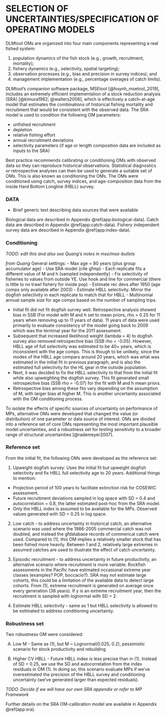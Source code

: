 # SELECTION OF UNCERTAINTIES/SPECIFICATION OF OPERATING MODELS {#sec:om}

DLMtool OMs are organized into four main components representing a real fished system:

1. population dynamics of the fish stock (e.g., growth, recruitment, mortality);
2. fishery dynamics (e.g., selectivity, spatial targeting);
3. observation processes (e.g., bias and precision in survey indices); and
4. management implementation (e.g., percentage overages of catch limits).

DLMtool's companion software package, MSEtool [@huynh_msetool_2019], includes an extremely efficient implementation of a stock reduction analysis (SRA) [@kimura1982; @walters2006], which is effectively a catch-at-age model that estimates the combinations of historical fishing mortality and recruitment that would be consistent with the observed data. The SRA model is used to condition the following OM parameters: <!--not sure these are the correct ones below -->

* unfished recruitment
* depletion
* relative fishing effort
* annual recruitment deviations
* selectivity parameters (if age or length composition data are included as inputs to the SRA)

Best practice recommends calibrating or conditioning OMs with observed data so they can reproduce historical observations. Statistical diagnostics or retrospective analyses can then be used to generate a suitable set of OMs. This is also known as conditioning the OMs. The OMs were conditioned using catch, survey indices, and age-composition data from the inside Hard Bottom Longline (HBLL) survey.

### DATA {#sec:approach3-data}

- Brief generic text describing data sources that were available

Biological data are described in Appendix \@ref(app:biological-data).
Catch data are described in Appendix \@ref(app:catch-data).
Fishery independent survey data are described in Appendix \@ref(app:index-data).

### Conditioning {#sec:approach3-conditioning}

*TODO: edit this and also see Quang's notes in mse/mse-bullets*

*from Quang*
General settings:
- Max age = 80 years (plus group accumulator age)
- Use SRA model (cite gfmp)
- Each replicate fits a different value of M and h (sampled independently)
- Fix selectivity of fisheries to values from outside YE. Use hook and line for commercial (there is little to no trawl fishery for inside pop)
- Estimate rec devs after 1950 (age comps only available after 2003)
- Estimate HBLL selectivity. Mirror the dogfish selectivity in each replicate to match that for HBLL
- Multinomial annual sample size for age comps based on the number of sampling trips.

- Initial fit did not fit dogfish survey well. Retrospective analysis showed bias in SSB (For model with M and h set to mean priors, rho = 0.25 for 11 years when removing up to 11 years of data). 11 years of data were used primarily to evaluate consistency of the model going back to 2009 which was the terminal year for the 2011 assessment.
- Subsequent that increased likelihood weight (lambda = 4) to dogfish survey also removed retrospective bias (SSB rho = -0.05). However, HBLL age of full selectivity was estimated to be 40+ years, which is inconsistent with the age comps. This is though to be unlikely, since the modes of the HBLL age compars around 20 years, which was what was estimated in the initial fit in previous paragraph, and is also the estimated full selectivity for the HL gear in the outside population.
- Next, it was decided to fix the HBLL selectivity to that from the initial fit while also upweighting the dogfish survey. This fit generated small retrospective bias (SSB rho = -0.07) for the fit with M and h mean priors.
- Retrospective bias among these fits vary depending on the assumption of M, with larger bias at higher M. This is another uncertainty associated with the OM conditioning process.
<!-- I will generate a plot of SSB rho vs. M to show this -->

To isolate the effects of specific sources of uncertainty on performance of MPs, alternative OMs were developed that changed the value (or distribution) of one parameter or data source of interest. OMs are divided into a reference set of core OMs representing the most important plausible model uncertainties, and a robustness set for testing sensitivity to a broader range of structural uncertainties [@rademeyer2007].

### Reference set

From the initial fit, the following OMs were developed as the reference set:

1. Upweight dogfish survey: Uses the initial fit but upweight dogfish selectivity and fix HBLL full selectivity age to 20 years.
Additional things to mention:
- Projection period of 100 years to facilitate extinction risk for COSEWIC assessment.
- Future recruitment deviations sampled in log space with SD = 0.4 and autocorrelation = 0.8, the latter estimated post-hoc from the SRA model.
- Only the HBLL index is assumed to be available for the MPs. Observed values generated with SD = 0.25 in log space.

2. Low catch - to address uncertainty in historical catch, an alternative scenario was used where the 1986-2005 commercial catch was not doubled, and instead the gfdatabase records of commerical catch were used. Compared to (1), this OM implies a relatively smaller stock that has been fished more heavily. Between 1 and 2, relatively large extremes in assumed catches are used to illustrate the effect of catch uncertainty.

3. Episodic recruitment - to address uncertainty in future productivity, an alternative scenario where recruitment is more variable. Rockfish assessments in the Pacific have estimated occasional extreme year classes (examples? POP, boccacio?). SRA may not estimate large cohorts, this could be a limitation of the available data to detect large cohorts. From (1), extreme recruitment is generated on average once every generation (38 years). If y is an extreme recruitment year, then the recruitment is sampled with lognormal with SD = 2.

<!-- I need to add an equation to describe episodic recruitment -->

4. Estimate HBLL selectivity - same as 1 but HBLL selectivity is allowed to be estimated to address conditioning uncertainty.

### Robustness set

Two robustness OM were considered:

(A) Low M - Same as (1), but M ~ Lognormal(0.025, 0.2), pessimistic scenario for stock productivity and rebuilding

(B) Higher CV HBLL - Future HBLL index is less precise than in (1). Instead of SD = 0.25, we use the SD and autocorrelation from the index residuals in OM (1). In doing so, this scenario evaluate MPs if we've overestimated the precision of the HBLL survey and conditioning uncertainty (we've generated larger than expected residuals).


*TODO. Decide if we will have our own SRA appendix or refer to MP Framework*

Further details on the SRA OM-calibration model are available in Appendix \@ref(app:sra).
